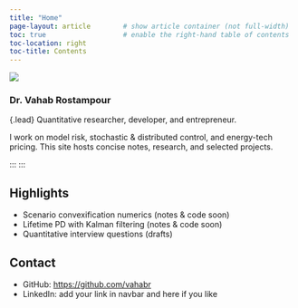 ```yaml
---
title: "Home"
page-layout: article        # show article container (not full-width)
toc: true                   # enable the right-hand table of contents
toc-location: right
toc-title: Contents
---
```




::: {.row .g-4 .align-items-center}
::: {.col-12 .col-md-4 .text-center}
![](img/profile.jpg){.avatar .img-fluid fig-alt="Vahab Rostampour" fig-cap=""}
:::
::: {.col-12 .col-md-8}
### Dr. Vahab Rostampour

{.lead} Quantitative researcher, developer, and entrepreneur.

I work on model risk, stochastic & distributed control, and energy-tech pricing.
This site hosts concise notes, research, and selected projects.
:::
:::
:::
:::


## Highlights

- Scenario convexification numerics (notes & code soon)
- Lifetime PD with Kalman filtering (notes & code soon)
- Quantitative interview questions (drafts)

## Contact

- GitHub: <https://github.com/vahabr>
- LinkedIn: add your link in navbar and here if you like
